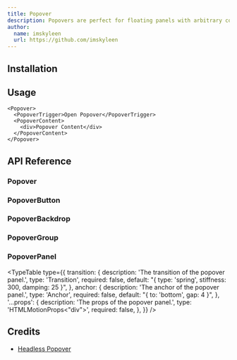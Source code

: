 ```yaml
---
title: Popover
description: Popovers are perfect for floating panels with arbitrary content like navigation menus, mobile menus and flyout menus.
author:
  name: imskyleen
  url: https://github.com/imskyleen
---
```


<ComponentPreview name="demo-primitives-headless-popover" />

## Installation

<ComponentInstallation name="primitives-headless-popover" />

## Usage

```tsx
<Popover>
  <PopoverTrigger>Open Popover</PopoverTrigger>
  <PopoverContent>
    <div>Popover Content</div>
  </PopoverContent>
</Popover>
```

## API Reference

### Popover

<ExternalLink
  href="https://headlessui.com/react/popover#popover"
  text="Headless UI API Reference - Popover"
/>

### PopoverButton

<ExternalLink
  href="https://headlessui.com/react/popover#popover-button"
  text="Headless UI API Reference - PopoverButton"
/>

### PopoverBackdrop

<ExternalLink
  href="https://headlessui.com/react/popover#popover-backdrop"
  text="Headless UI API Reference - PopoverBackdrop"
/>

### PopoverGroup

<ExternalLink
  href="https://headlessui.com/react/popover#popover-group"
  text="Headless UI API Reference - PopoverGroup"
/>

### PopoverPanel

<ExternalLink
  href="https://headlessui.com/react/popover#popover-panel"
  text="Headless UI API Reference - PopoverPanel"
/>

<TypeTable
  type={{
    transition: {
      description: 'The transition of the popover panel.',
      type: 'Transition',
      required: false,
      default: "{ type: 'spring', stiffness: 300, damping: 25 }",
    },
    anchor: {
      description: 'The anchor of the popover panel.',
      type: 'Anchor',
      required: false,
      default: "{ to: 'bottom', gap: 4 }",
    },
    '...props': {
      description: 'The props of the popover panel.',
      type: 'HTMLMotionProps<"div">',
      required: false,
    },
  }}
/>

## Credits

- [Headless Popover](https://headlessui.com/react/popover)
